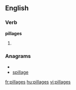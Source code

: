 ==English==

===Verb===
'''pillages'''

# {{third-person singular of|[[pillage]]}}

===Anagrams===
* {{alphagram|aegillps}}
* [[spillage#English|spillage]]

[[fr:pillages]]
[[hu:pillages]]
[[vi:pillages]]